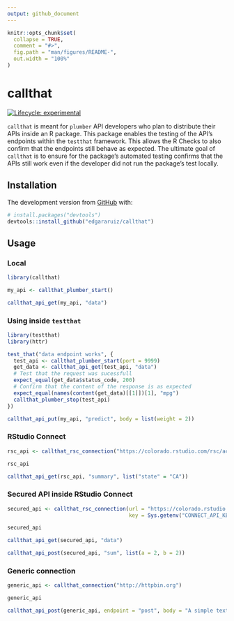 ```yaml
---
output: github_document
---
```


<!-- README.md is generated from README.Rmd. Please edit that file -->

```r
knitr::opts_chunk$set(
  collapse = TRUE,
  comment = "#>",
  fig.path = "man/figures/README-",
  out.width = "100%"
)
```

# callthat

<!-- badges: start -->
[![Lifecycle: experimental](https://img.shields.io/badge/lifecycle-experimental-orange.svg)](https://lifecycle.r-lib.org/articles/stages.html#experimental)
<!-- badges: end -->

`callthat` is meant for `plumber` API developers who plan to distribute their APIs inside an R package.  This package enables the testing of the API's endpoints within the `testthat` framework.  This allows the R Checks to also confirm that the endpoints still behave as expected.  The ultimate goal of `callthat` is to ensure for the package's automated testing confirms that the APIs still work even if the developer did not run the package's test locally.

## Installation

The development version from [GitHub](https://github.com/) with:

``` r
# install.packages("devtools")
devtools::install_github("edgararuiz/callthat")
```

## Usage

### Local

```r
library(callthat)

my_api <- callthat_plumber_start()

```


```r
callthat_api_get(my_api, "data") 
```

### Using inside `testthat`

```r
library(testthat)
library(httr)

test_that("data endpoint works", {
  test_api <- callthat_plumber_start(port = 9999)
  get_data <- callthat_api_get(test_api, "data") 
  # Test that the request was sucessfull
  expect_equal(get_data$status_code, 200)
  # Confirm that the content of the response is as expected 
  expect_equal(names(content(get_data)[[1]])[1], "mpg")
  callthat_plumber_stop(test_api)
})


```


```r
callthat_api_put(my_api, "predict", body = list(weight = 2))
```

### RStudio Connect

```r
rsc_api <- callthat_rsc_connection("https://colorado.rstudio.com/rsc/access-to-care/api")

rsc_api
```

```r
callthat_api_get(rsc_api, "summary", list("state" = "CA")) 
```

### Secured API inside RStudio Connect 

```r
secured_api <- callthat_rsc_connection(url = "https://colorado.rstudio.com/rsc/callthat/testapi",
                                       key = Sys.getenv("CONNECT_API_KEY"))

secured_api
```

```r
callthat_api_get(secured_api, "data") 
```

```r
callthat_api_post(secured_api, "sum", list(a = 2, b = 2))
```


### Generic connection

```r
generic_api <- callthat_connection("http://httpbin.org")

generic_api
```

```r
callthat_api_post(generic_api, endpoint = "post", body = "A simple text")
```


